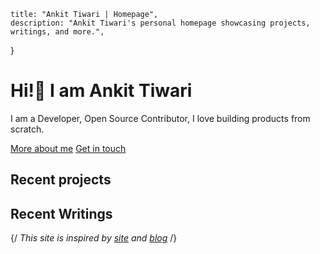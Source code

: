 
    title: "Ankit Tiwari | Homepage",
    description: "Ankit Tiwari's personal homepage showcasing projects, writings, and more.",
}

# Hi!👋 I am Ankit Tiwari
I am a Developer, Open Source Contributor, I love building products from scratch.

[More about me](/about) <Spacer size="small" /> [Get in touch](/contact)

## Recent projects
<RecentProjects />

## Recent Writings
<RecentWritings />

{/*<Caption> This site is inspired by [site](https://github.com/leerob/site) and [blog](https://github.com/rauchg/blog) </Caption>*/}